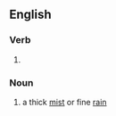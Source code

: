 ==English==

===Verb===
{{head|en|verb form}}

# {{present participle of|en|mizzle|nocat=1}}

===Noun===
{{head|en|noun}}

# a thick [[mist]] or fine [[rain]]